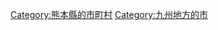 {{DEFAULTSORT:Yamaga-shi}}
[[Category:熊本縣的市町村|Category:熊本縣的市町村]]
[[Category:九州地方的市|Category:九州地方的市]]